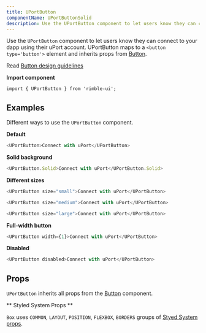 ```yaml
---
title: UPortButton
componentName: UPortButtonSolid
description: Use the UPortButton component to let users know they can connect to your dapp using their uPort account.
---
```


Use the `UPortButton` component to let users know they can connect to your dapp using their uPort account. UPortButton maps to a `<button type='button'>` element and inherits props from [Button](/components/rimble-ui/Button).

Read [Button design guidelines](/components/rimble-ui/Button#design-guidelines)

**Import component**

```
import { UPortButton } from 'rimble-ui';
```

## Examples

Different ways to use the `UPortButton` component.

**Default**

```js is=react-live
<UPortButton>Connect with uPort</UPortButton>
```

**Solid background**

```js is=react-live
<UPortButton.Solid>Connect with uPort</UPortButton.Solid>
```

**Different sizes**

```js is=react-live
<UPortButton size="small">Connect with uPort</UPortButton>
```

```js is=react-live
<UPortButton size="medium">Connect with uPort</UPortButton>
```

```js is=react-live
<UPortButton size="large">Connect with uPort</UPortButton>
```

**Full-width button**

```js is=react-live
<UPortButton width={1}>Connect with uPort</UPortButton>
```

**Disabled**

```js is=react-live
<UPortButton disabled>Connect with uPort</UPortButton>
```

## Props

<PropsTable propMetaData={props.propMetaData} />

`UPortButton` inherits all props from the [Button](/components/rimble-ui/Button#props) component.

** Styled System Props **

`Box` uses `COMMON`, `LAYOUT`, `POSITION`, `FLEXBOX`, `BORDERS` groups of [Styed System props](/components/rimble-ui/system-props).
